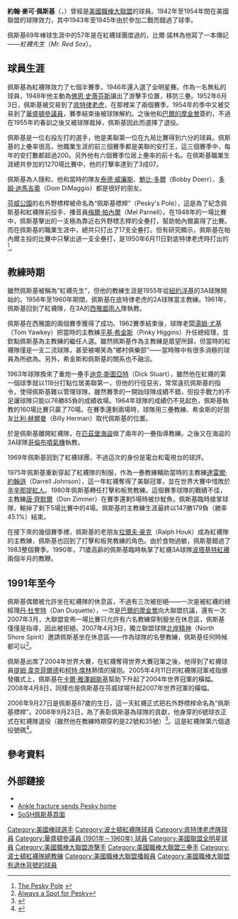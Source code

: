 {{Refimprove|time=2019-12-29T08:29:38+00:00}}
{{Infobox baseball biography
|name= 強尼·佩斯基<br />Johnny Pesky
|image= Johnny Pesky.jpg
|image_size  =
|caption = 2006年的佩斯基
|position=[[游擊手|游擊手]]/[[三壘手|三壘手]]/總教練
|bats=左
|throws=右
|birth_date= {{Birth date|1919|2|27}}
|birth_place= {{USA}}[[俄勒岡州|俄勒岡州]][[波特蘭|波特蘭]]
|death_date= {{Death date and age|2012|8|13|1919|2|27}}
|death_place= {{USA}}[[麻薩諸塞州|麻薩諸塞州]][[丹佛斯_(麻薩諸塞州)|丹佛斯]]
|debutleague =[[美國職棒大聯盟|美國職棒大聯盟]]
|debutdate=4月14日
|debutyear=1942年
|debutteam=[[波士頓紅襪|波士頓紅襪]]
|finalleague =[[美國職棒大聯盟|美國職棒大聯盟]]
|finaldate=9月24日
|finalyear=1954年
|finalteam=[[明尼蘇達雙城|華盛頓參議員]]
|statleague =[[美國職棒大聯盟|美國職棒大聯盟]]
|stat1label=[[打擊率|打擊率]]
|stat1value=.307
|stat2label=[[全壘打|全壘打]]
|stat2value=17
|stat3label=[[打點|打點]]
|stat3value=404
|teams=
'''球員時期'''
* [[波士頓紅襪|波士頓紅襪]] ({{mlby|1942}},{{mlby|1946}}–{{mlby|1952}})
* [[底特律老虎|底特律老虎]] ({{mlby|1952}}–{{mlby|1954}})
* [[明尼蘇達雙城|華盛頓參議員]] ({{mlby|1954}})
'''教練時期'''
* [[波士頓紅襪|波士頓紅襪]] ({{mlby|1963}}–{{mlby|1964}},{{mlby|1980}}
|highlights=
* [[美國職棒大聯盟全明星賽|全明星賽]] ([[1946年美國職棒大聯盟全明星賽|1946]])
* [[波士頓紅襪|波士頓紅襪]]退休號碼#6
* [[波士頓紅襪|波士頓紅襪]]名人堂
|hoflink = 美國國家棒球名人堂暨博物館
|hoftype = 美國棒球名人堂
|hofdate= 
|hofvote= 
}}
'''約翰·麥可·佩斯基'''（'''{{lang|en|John Michael Pesky}}'''，{{bd|1919年|9月27日|2012年|8月14日|catIdx=Pesky, John Michael}}）曾經是[[美國職棒大聯盟|美國職棒大聯盟]]的球員。1942年至1954年間在美國聯盟的球隊效力，其中1943年至1945年由於參加二戰而錯過了球季。

佩斯基69年棒球生涯中的57年是在紅襪球團度過的，比爾·諾林為他寫了一本傳記——''紅襪先生''（''Mr. Red Sox''）。

==球員生涯==
佩斯基為紅襪隊效力了七個半賽季，1946年還入選了全明星賽。作為一名無私的球員，1948年他主動為[[佛恩·史蒂芬斯|佛恩·史蒂芬斯]]讓出了游擊手位置，移防三壘。1952年6月3日，佩斯基被交易到了[[底特律老虎|底特律老虎]]，在那裡呆了兩個賽季。1954年的季中又被交易到了[[明尼蘇達雙城|華盛頓參議員]]，賽季結束後被球隊解約。之後他和[[巴爾的摩金鶯|巴爾的摩金鶯]]簽約，不過在1955年的春訓之後又被球隊裁掉，佩斯基因此而選擇了退役。

佩斯基是一位右投左打的選手，他是美聯第一位在九局比賽得到六分的球員。佩斯基的上壘率很高，他職業生涯的前三個賽季都是美聯的安打王，這三個賽季中，每年的安打數都超過200。另外他有六個賽季位居上壘率的前十名。在佩斯基職業生涯總共參加的1270場比賽中，他的打擊率達到了3成07。

佩斯基為人隨和，他和當時的隊友[[泰德·威廉斯|泰德·威廉斯]]、[[鮑比·多爾|鮑比·多爾]]（Bobby Doerr）、[[多姆·迪馬吉奧|多姆·迪馬吉奧]]（Dom DiMaggio）都是很好的朋友。

[[芬威公園|芬威公園]]的右外野標桿被命名為“佩斯基標桿”（Pesky's Pole），這是為了紀念佩斯基和紅襪隊前投手、播音員[[梅爾·帕內爾|梅爾·帕內爾]]（Mel Parnell）。在1948年的一場比賽中，佩斯基擊出的一支極為靠近右外野標志桿的全壘打，幫助帕內爾贏得了比賽。而在佩斯基的職業生涯中，總共只打出了17支全壘打。但有研究顯示，佩斯基在帕內爾主投的比賽中只擊出過一支全壘打，是1950年6月11日對底特律老虎時打出的<ref>[http://www.redsoxconnection.com/peskypole.html The Pesky Pole] {{webarchive|url=https://web.archive.org/web/20081016060228/http://www.redsoxconnection.com/peskypole.html |date=2008-10-16 }}</ref>。

==教練時期==
雖然佩斯基被稱為“紅襪先生”，但他的教練生涯是1955年從[[紐約洋基|紐約洋基]]的3A球隊開始的。1956年至1960年期間，佩斯基在底特律老虎的2A球隊當主教練。1961年，佩斯基回到了紅襪隊，在3A的[[西雅圖雨人|西雅圖雨人]]隊執教。

佩斯基在西雅圖的兩個賽季獲得了成功。1962賽季結束後，球隊老闆[[湯姆·尤基|湯姆·尤基]]（Tom Yawkey）把當時的主教練[[平基·希金斯|平基·希金斯]]（Pinky Higgins）升任總經理，並欽點佩斯基為主教練的繼任人選。雖然佩斯基作為主教練是眾望所歸，但當時的紅襪隊僅是一支二流球隊，甚至被嘲笑為“鄉村俱樂部”——當時隊中有很多消極的球員為所欲為。另外，希金斯和佩斯基的關系也不融洽。

1963年球隊換來了重炮一壘手[[迪克·斯圖亞特|迪克·斯圖亞特]]（Dick Stuart），雖然他在紅襪的第一個球季就以118分打點位居美聯第一，但他的行徑惡劣，常常違抗佩斯基的指令，使得佩斯基難以管理球隊。雖然賽季的一開始球隊成績不錯，但投手戰力的不足讓球隊只能以76勝85負的成績收場。1964年球隊的成績仍不見起色，佩斯基執教的160場比賽只贏了70場。在賽季還剩兩場時，球隊用三壘教練、希金斯的好朋友[[比利·赫爾曼|比利·赫爾曼]]（Billy Herman）取代佩斯基的位置。

於是佩斯基離開紅襪隊，在[[匹茲堡海盜|匹茲堡海盜]]做了兩年的一壘指導教練。之後又在海盜的3A球隊[[哥倫布快船|哥倫布噴氣機]]執教。

1969年佩斯基回到了紅襪球團，不過這次的身份是電台和電視台的球評。

1975年佩斯基重新穿起了紅襪隊的制服，作為一壘教練輔助當時的主教練[[達雷爾·約翰遜|達雷爾·約翰遜]]（Darrell Johnson），這一年紅襪奪得了美聯冠軍，並在世界大賽中惜敗於[[辛辛那提紅人|辛辛那提紅人]]。1980年佩斯基轉任打擊和板凳教練。這個賽季球隊的戰績不佳，主教練[[唐·齊默爾|唐·齊默爾]]（Don Zimmer）在賽季還剩5場時被炒魷魚，佩斯基臨時接掌球隊，輸掉了剩下5場比賽中的4場。佩斯基的主教練生涯最終以147勝179負（勝率45.1%）結束。

在接下來的幾個賽季裡，佩斯基的老朋友[[拉爾夫·豪克|拉爾夫·豪克]]（Ralph Houk）成為紅襪隊的主教練，佩斯基也回到了打擊和板凳教練的角色。由於食物過敏，佩斯基錯過了1983整個賽季。1990年，71歲高齡的佩斯基臨時執掌了紅襪3A球隊[[波塔基特紅襪|波塔基特紅襪]]兩個半月的教鞭。

==1991年至今==
佩斯基偶爾被允許坐在紅襪隊的休息區，不過有三次被拒絕——一次是被紅襪的總經理[[丹·杜奎特|丹·杜奎特]]（Dan Duquette），一次是[[巴爾的摩金鶯|巴爾的摩金鶯]]向大聯盟抗議，還有一次2007年3月，大聯盟宣佈一場比賽只允許有六名教練穿制服坐在休息區，佩斯基僅僅是指導，因此被拒絕。2007年4月3日，獨立聯盟球隊[[北岸精神|北岸精神]]（North Shore Spirit）邀請佩斯基坐在休息區——作為球隊的名譽教練，佩斯基任何時候都可以<ref>[http://www.northshorespirit.com/news/Announcements/index.cfm?ac=details&NewsID=958 Always a Spot for Pesky]{{dead link|date=2018年4月 |bot=InternetArchiveBot |fix-attempted=yes }}</ref>。

佩斯基出席了2004年世界大賽，在紅襪奪得世界大賽冠軍之後，他得到了紅襪球員[[提姆·韋克菲爾德|提姆·韋克菲爾德]]和[[柯特·席林|柯特·席林]]熱情的擁抱。2005年4月11日的紅襪隊冠軍戒指頒發儀式上，佩斯基在[[卡爾·雅澤姆斯基|卡爾·雅澤姆斯基]]幫助下升起了2004年世界冠軍的橫幅。2008年4月8日，同樣也是佩斯基在芬威球場升起2007年世界冠軍的橫幅。

2006年9月27日是佩斯基87歲的生日，這一天紅襪正式把右外野標桿命名為“佩斯基標桿”。2008年9月23日，為了表彰佩斯基為球隊的貢獻，他身穿的6號球衣正式在紅襪隊退役（雖然他在教練時期穿的是22號和35號）<ref>{{Cite web |url=http://redsoxdiehard.com/players/unifnums.html |title=Red Sox All-Time Uniform Numbers - RedSoxDiehard.com<!-- Bot generated title --> |access-date=2008-11-19 |archive-date=2021-02-25 |archive-url=https://web.archive.org/web/20210225073332/http://redsoxdiehard.com/players/unifnums.html |dead-url=no }}</ref>。這是紅襪隊第六個退役號碼<ref>{{Cite web |url=http://www.bostonherald.com/sports/baseball/red_sox/view/2008_09_24_Johnny_Pesky_s_No__6_contributions_too_great_to_overlook/ |title=Johnny Pesky’s No. 6 contributions too great to overlook |access-date=2008-11-19 |archive-date=2012-10-05 |archive-url=https://web.archive.org/web/20121005095719/http://bostonherald.com/sports/baseball/red_sox/view/2008_09_24_Johnny_Pesky_s_No__6_contributions_too_great_to_overlook |dead-url=no }}</ref>。

==參考資料==
{{reflist}}

==外部鏈接==
* {{baseball-reference|id=p/peskyjo01}}
* [http://www.boston.com/sports/baseball/redsox/articles/2006/03/20/ankle_fracture_sends_pesky_home/ Ankle fracture sends Pesky home] {{Wayback|url=http://www.boston.com/sports/baseball/redsox/articles/2006/03/20/ankle_fracture_sends_pesky_home/ |date=20160304100234 }}
* [https://web.archive.org/web/20081026144745/http://www.sonsofsamhorn.net/wiki/index.php/Johnny_Pesky SoSH佩斯基頁面]

{{start box}}
{{succession box|title=[[波士頓紅襪|波士頓紅襪主教練]]|before=[[平基·希金斯|平基·希金斯]]<br>[[唐·齊默爾|唐·齊默爾]]|years=1963年至1964年<br>1980年| after=[[比利·赫爾曼|比利·赫爾曼]]<br>[[拉爾夫·豪克|拉爾夫·豪克]]}}
{{end box}}

{{Red Sox Retired Numbers}}
{{波士頓紅襪}}

{{Authority control}}
{{DEFAULTSORT:Pesky, Johnny}}
[[Category:美國棒球選手|Category:美國棒球選手]]
[[Category:波士頓紅襪隊球員|Category:波士頓紅襪隊球員]]
[[Category:底特律老虎隊球員|Category:底特律老虎隊球員]]
[[Category:華盛頓參議員_(1901年－1960年)_球員|Category:華盛頓參議員 (1901年－1960年) 球員]]
[[Category:美國聯盟全明星球員|Category:美國聯盟全明星球員]]
[[Category:美國職棒大聯盟游擊手|Category:美國職棒大聯盟游擊手]]
[[Category:美國職棒大聯盟三壘手|Category:美國職棒大聯盟三壘手]]
[[Category:波士頓紅襪隊總教練|Category:波士頓紅襪隊總教練]]
[[Category:美國職棒大聯盟播報員|Category:美國職棒大聯盟播報員]]
[[Category:美國職棒大聯盟有退休背號的球員|Category:美國職棒大聯盟有退休背號的球員]]
